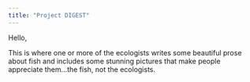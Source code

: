 ```yaml
---
title: "Project DIGEST"
---
```


Hello, 

This is where one or more of the ecologists writes some beautiful prose about fish and includes some stunning pictures that make people appreciate them...the fish, not the ecologists. 
